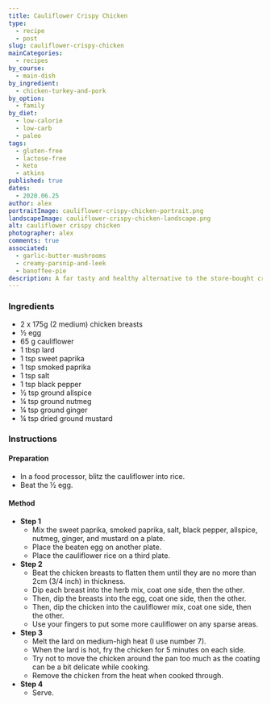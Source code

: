 ```yaml
---
title: Cauliflower Crispy Chicken
type:
  - recipe
  - post
slug: cauliflower-crispy-chicken
mainCategories: 
  - recipes
by_course:
  - main-dish
by_ingredient:
  - chicken-turkey-and-pork
by_option:
  - family
by_diet:
  - low-calorie
  - low-carb
  - paleo
tags: 
  - gluten-free
  - lactose-free
  - keto
  - atkins
published: true
dates: 
  - 2020.06.25
author: alex
portraitImage: cauliflower-crispy-chicken-portrait.png
landscapeImage: cauliflower-crispy-chicken-landscape.png
alt: cauliflower crispy chicken
photographer: alex
comments: true
associated: 
  - garlic-butter-mushrooms
  - creamy-parsnip-and-leek
  - banoffee-pie
description: A far tasty and healthy alternative to the store-bought crispy chicken. Roll spiced chicken breasts in cauliflower rice and sear in lactose-free lard to create golden crispy-coated juicy chicken breasts.
---
```


<Ingredients>

### Ingredients
    
  - 2 x 175g (2 medium) chicken breasts
  - ½ egg
  - 65 g cauliflower
  - 1 tbsp lard
  - 1 tsp sweet paprika
  - 1 tsp smoked paprika
  - 1 tsp salt
  - 1 tsp black pepper
  - ½ tsp ground allspice
  - ¼ tsp ground nutmeg
  - ¼ tsp ground ginger
  - ¼ tsp dried ground mustard

</Ingredients>

<Instructions>

### Instructions

#### Preparation

  - In a food processor, blitz the cauliflower into rice.
  - Beat the ½ egg.

#### Method

  - **Step 1**
    - Mix the sweet paprika, smoked paprika, salt, black pepper, allspice, nutmeg, ginger, and mustard on a plate.
    - Place the beaten egg on another plate.
    - Place the cauliflower rice on a third plate.
  - **Step 2**
    - Beat the chicken breasts to flatten them until they are no more than 2cm (3/4 inch) in thickness.
    - Dip each breast into the herb mix, coat one side, then the other.
    - Then, dip the breasts into the egg, coat one side, then the other.
    - Then, dip the chicken into the cauliflower mix, coat one side,  then the other. 
    - Use your fingers to put some more cauliflower on any sparse areas.
  - **Step 3**
    - Melt the lard on medium-high heat (I use number 7).
    - When the lard is hot, fry the chicken for 5 minutes on each side. 
    - Try not to move the chicken around the pan too much as the coating can be a bit delicate while cooking.
    - Remove the chicken from the heat when cooked through.
  - **Step 4**
    - Serve.

</Instructions>